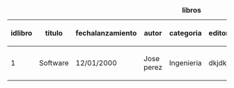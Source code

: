 
<!--
Table data for `libros`
-->

{| class="wikitable sortable" style="text-align:center;"
|+'''libros'''
|-
 ! idlibro
 ! titulo
 ! fechalanzamiento
 ! autor
 ! categoria
 ! editorial
 ! idioma
 ! descripcion
 ! portada
|-
 | 1
 | Software
 | 12/01/2000
 | Jose perez
 | Ingenieria
 | dkjdkj
 | Español
 | gsiduhsodhioshiod
 | 
|}

